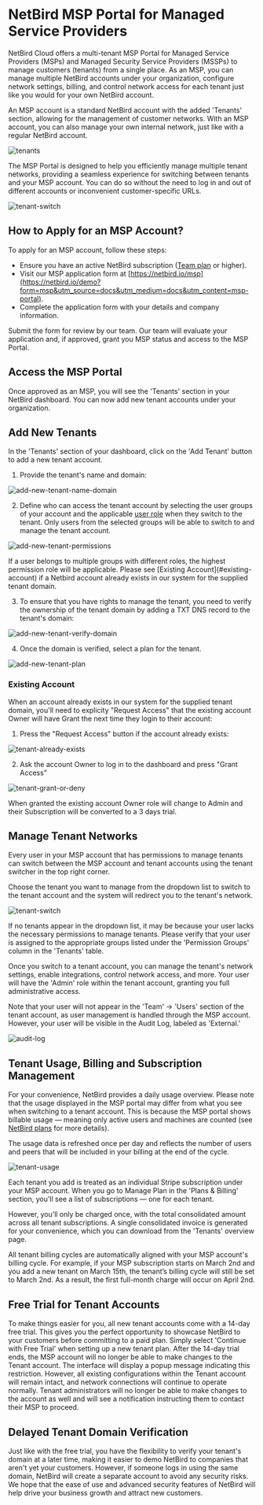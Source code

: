 # NetBird MSP Portal for Managed Service Providers

NetBird Cloud offers a multi-tenant MSP Portal for Managed Service Providers (MSPs) and Managed Security Service Providers (MSSPs)
to manage customers (tenants) from a single place. As an MSP, you can manage multiple NetBird accounts under your organization,
configure network settings, billing, and control network access for each tenant just like you would for your own NetBird account.

An MSP account is a standard NetBird account with the added 'Tenants' section, allowing for the management of customer networks.
With an MSP account, you can also manage your own internal network, just like with a regular NetBird account.

<p>
    <img src="/docs-static/img/how-to-guides/msp-portal/tenants.png" alt="tenants" className="imagewrapper-big"/>
</p>

The MSP Portal is designed to help you efficiently manage multiple tenant networks, providing a seamless experience for
switching between tenants and your MSP account. You can do so without the need to log in and out of different accounts
or inconvenient customer-specific URLs.

<p>
    <img src="/docs-static/img/how-to-guides/msp-portal/tenant-switch.png" alt="tenant-switch" className="imagewrapper"/>
</p>

## How to Apply for an MSP Account?
To apply for an MSP account, follow these steps:

* Ensure you have an active NetBird subscription ([Team plan](https://netbird.io/pricing) or higher).
* Visit our MSP application form at [https://netbird.io/msp](https://netbird.io/demo?form=msp&utm_source=docs&utm_medium=docs&utm_content=msp-portal).
* Complete the application form with your details and company information.

Submit the form for review by our team. Our team will evaluate your application and, if approved, grant you MSP status
and access to the MSP Portal.

## Access the MSP Portal
Once approved as an MSP, you will see the 'Tenants' section in your NetBird dashboard.
You can now add new tenant accounts under your organization.

## Add New Tenants

In the 'Tenants' section of your dashboard, click on the 'Add Tenant' button to add a new tenant account.

1. Provide the tenant's name and domain:
<p>
    <img src="/docs-static/img/how-to-guides/msp-portal/add-new-tenant-name-domain.png" alt="add-new-tenant-name-domain" className="imagewrapper"/>
</p>

2. Define who can access the tenant account by selecting the user groups of your account and the applicable [user role](/how-to/add-users-to-your-network#manage-user-roles) when they switch to the tenant. Only users from the selected groups will
be able to switch to and manage the tenant account.
<p>
    <img src="/docs-static/img/how-to-guides/msp-portal/add-new-tenant-permissions.png" alt="add-new-tenant-permissions" className="imagewrapper"/>
</p>
<Note>
    If a user belongs to multiple groups with different roles, the highest permission role will be applicable.
</Note>

<Note>
   Please see [Existing Account](#existing-account) if a Netbird account already exists in our system for the supplied tenant domain.
</Note>

3. To ensure that you have rights to manage the tenant, you need to verify the ownership of the tenant domain by adding
a TXT DNS record to the tenant's domain:
<p>
    <img src="/docs-static/img/how-to-guides/msp-portal/add-new-tenant-verify-domain.png" alt="add-new-tenant-verify-domain" className="imagewrapper"/>
</p>

4. Once the domain is verified, select a plan for the tenant.

<p>
    <img src="/docs-static/img/how-to-guides/msp-portal/add-new-tenant-plan.png" alt="add-new-tenant-plan" className="imagewrapper"/>
</p>

### Existing Account

When an account already exists in our system for the supplied tenant domain, you'll need to explicity "Request Access" that the existing account Owner will have Grant the next time they login to their account:

1. Press the "Request Access" button if the account already exists:
<p>
    <img src="/docs-static/img/how-to-guides/msp-portal/tenant-already-exists.png" alt="tenant-already-exists" className="imagewrapper-nig"/>
</p>

2. Ask the account Owner to log in to the dashboard and press "Grant Access"
<p>
    <img src="/docs-static/img/how-to-guides/msp-portal/tenant-grant-or-deny.png" alt="tenant-grant-or-deny" className="imagewrapper-nig"/>
</p>

<Note>
   When granted the existing account Owner role will change to Admin and their Subscription will be converted to a 3 days trial.
</Note>

## Manage Tenant Networks

Every user in your MSP account that has permissions to manage tenants can switch between the MSP account and tenant
accounts using the tenant switcher in the top right corner.

Choose the tenant you want to manage from the dropdown list to switch to the tenant account and the system will redirect
you to the tenant's network.

<p>
    <img src="/docs-static/img/how-to-guides/msp-portal/tenant-switch.png" alt="tenant-switch" className="imagewrapper"/>
</p>

<Note>
    If no tenants appear in the dropdown list, it may be because your user lacks the necessary permissions to manage tenants.
    Please verify that your user is assigned to the appropriate groups listed under the 'Permission Groups' column in the 'Tenants'
    table.
</Note>

Once you switch to a tenant account, you can manage the tenant's network settings, enable integrations, control network access, and more.
Your user will have the 'Admin' role within the tenant account, granting you full administrative access.

Note that your user will not appear in the 'Team' -> 'Users' section of the tenant account, as user management is handled
through the MSP account. However, your user will be visible in the Audit Log, labeled as 'External.'

<p>
    <img src="/docs-static/img/how-to-guides/msp-portal/tenant-audit-log.png" alt="audit-log" className="imagewrapper-big"/>
</p>

## Tenant Usage, Billing and Subscription Management

For your convenience, NetBird provides a daily usage overview.
Please note that the usage displayed in the MSP portal may differ from what you see when switching to a tenant account.
This is because the MSP portal shows billable usage — meaning only active users and machines are counted
(see [NetBird plans](/how-to/plans-and-billing#net-bird-plans) for more details).

The usage data is refreshed once per day and reflects the number of users and peers that will be included in your billing at the end of the cycle.

<p>
    <img src="/docs-static/img/how-to-guides/msp-portal/tenant-usage.png" alt="tenant-usage" className="imagewrapper-big"/>
</p>

Each tenant you add is treated as an individual Stripe subscription under your MSP account. When you go to Manage Plan
in the 'Plans & Billing' section, you'll see a list of subscriptions — one for each tenant.

However, you’ll only be charged once, with the total consolidated amount across all tenant subscriptions.
A single consolidated invoice is generated for your convenience, which you can download from the 'Tenants' overview page.

<Note>
    All tenant billing cycles are automatically aligned with your MSP account's billing cycle.
    For example, if your MSP subscription starts on March 2nd and you add a new tenant on March 15th,
    the tenant’s billing cycle will still be set to March 2nd. As a result, the first full-month charge will occur on April 2nd.
</Note>

## Free Trial for Tenant Accounts

To make things easier for you, all new tenant accounts come with a 14-day free trial. This gives you the perfect opportunity
to showcase NetBird to your customers before committing to a paid plan. Simply select 'Continue with Free Trial' when
setting up a new tenant plan.  After the 14-day trial ends, the MSP account will no longer be able to make changes to the Tenant account. The interface will display a popup message indicating this restriction. However, all existing configurations within the Tenant account will remain intact, and network connections will continue to operate normally. Tenant administrators will no longer be able to make changes to the account as well and will see a notification instructing them to contact their MSP to proceed.

## Delayed Tenant Domain Verification

Just like with the free trial, you have the flexibility to verify your tenant's domain at a later time, making it easier
to demo NetBird to companies that aren't yet your customers. However, if someone logs in using the same domain, NetBird will
create a separate account to avoid any security risks. We hope that the ease of use and advanced security features of NetBird will help drive
your business growth and attract new customers.